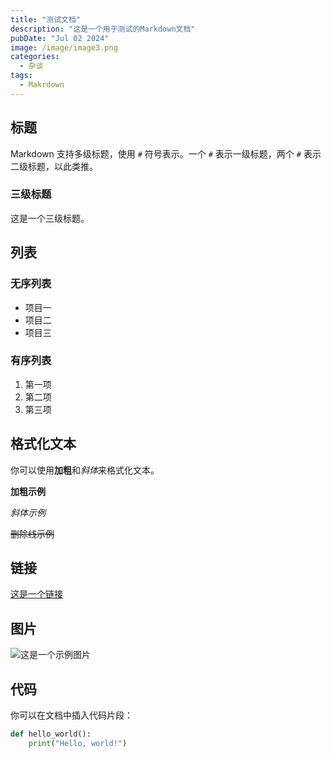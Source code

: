 ```yaml
---
title: "测试文档"
description: "这是一个用于测试的Markdown文档"
pubDate: "Jul 02 2024"
image: /image/image3.png
categories:
  - 杂谈
tags:
  - Makrdown
---
```


## 标题

Markdown 支持多级标题，使用 `#` 符号表示。一个 `#` 表示一级标题，两个 `#` 表示二级标题，以此类推。

### 三级标题

这是一个三级标题。

## 列表

### 无序列表

- 项目一
- 项目二
- 项目三

### 有序列表

1. 第一项
2. 第二项
3. 第三项

## 格式化文本

你可以使用**加粗**和*斜体*来格式化文本。

**加粗示例**

_斜体示例_

~~删除线示例~~

## 链接

[这是一个链接](https://www.bilibili.com)

## 图片

![这是一个示例图片](/image/image4.jpg)

## 代码

你可以在文档中插入代码片段：

```python
def hello_world():
    print("Hello, world!")
```
